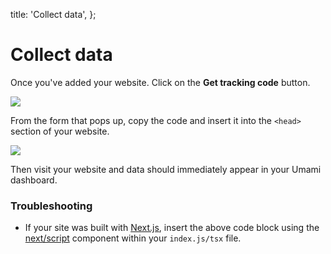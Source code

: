   title: 'Collect data',
};

# Collect data

Once you've added your website. Click on the **Get tracking code** button.

<img src="/images/v1/get-tracking-code.png" />

From the form that pops up, copy the code and insert it into the `<head>` section of your website.

<img src="/images/v1/tracking-code-form.png" />

Then visit your website and data should immediately appear in your Umami dashboard.

### Troubleshooting

- If your site was built with [Next.js](https://nextjs.org/), insert the above code block using the [next/script](https://nextjs.org/docs/basic-scrollBlock/script#usage) component within your `index.js/tsx` file.
